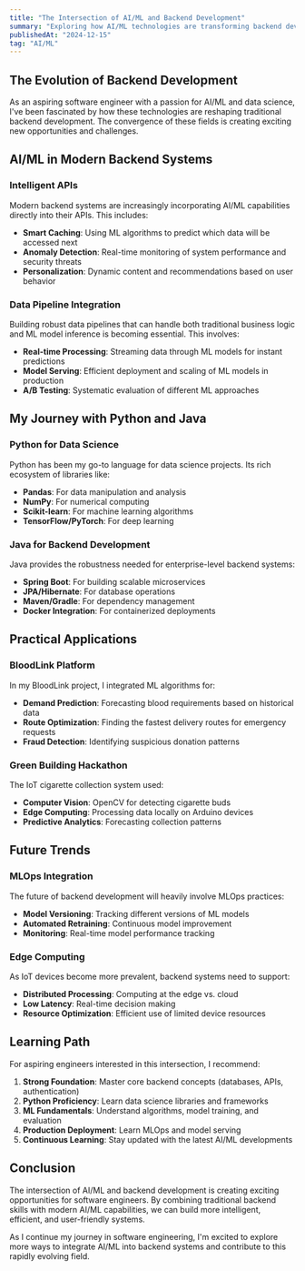 ```yaml
---
title: "The Intersection of AI/ML and Backend Development"
summary: "Exploring how AI/ML technologies are transforming backend development and creating new opportunities for software engineers."
publishedAt: "2024-12-15"
tag: "AI/ML"
---
```


## The Evolution of Backend Development

As an aspiring software engineer with a passion for AI/ML and data science, I've been fascinated by how these technologies are reshaping traditional backend development. The convergence of these fields is creating exciting new opportunities and challenges.

## AI/ML in Modern Backend Systems

### Intelligent APIs
Modern backend systems are increasingly incorporating AI/ML capabilities directly into their APIs. This includes:
- **Smart Caching**: Using ML algorithms to predict which data will be accessed next
- **Anomaly Detection**: Real-time monitoring of system performance and security threats
- **Personalization**: Dynamic content and recommendations based on user behavior

### Data Pipeline Integration
Building robust data pipelines that can handle both traditional business logic and ML model inference is becoming essential. This involves:
- **Real-time Processing**: Streaming data through ML models for instant predictions
- **Model Serving**: Efficient deployment and scaling of ML models in production
- **A/B Testing**: Systematic evaluation of different ML approaches

## My Journey with Python and Java

### Python for Data Science
Python has been my go-to language for data science projects. Its rich ecosystem of libraries like:
- **Pandas**: For data manipulation and analysis
- **NumPy**: For numerical computing
- **Scikit-learn**: For machine learning algorithms
- **TensorFlow/PyTorch**: For deep learning

### Java for Backend Development
Java provides the robustness needed for enterprise-level backend systems:
- **Spring Boot**: For building scalable microservices
- **JPA/Hibernate**: For database operations
- **Maven/Gradle**: For dependency management
- **Docker Integration**: For containerized deployments

## Practical Applications

### BloodLink Platform
In my BloodLink project, I integrated ML algorithms for:
- **Demand Prediction**: Forecasting blood requirements based on historical data
- **Route Optimization**: Finding the fastest delivery routes for emergency requests
- **Fraud Detection**: Identifying suspicious donation patterns

### Green Building Hackathon
The IoT cigarette collection system used:
- **Computer Vision**: OpenCV for detecting cigarette buds
- **Edge Computing**: Processing data locally on Arduino devices
- **Predictive Analytics**: Forecasting collection patterns

## Future Trends

### MLOps Integration
The future of backend development will heavily involve MLOps practices:
- **Model Versioning**: Tracking different versions of ML models
- **Automated Retraining**: Continuous model improvement
- **Monitoring**: Real-time model performance tracking

### Edge Computing
As IoT devices become more prevalent, backend systems need to support:
- **Distributed Processing**: Computing at the edge vs. cloud
- **Low Latency**: Real-time decision making
- **Resource Optimization**: Efficient use of limited device resources

## Learning Path

For aspiring engineers interested in this intersection, I recommend:
1. **Strong Foundation**: Master core backend concepts (databases, APIs, authentication)
2. **Python Proficiency**: Learn data science libraries and frameworks
3. **ML Fundamentals**: Understand algorithms, model training, and evaluation
4. **Production Deployment**: Learn MLOps and model serving
5. **Continuous Learning**: Stay updated with the latest AI/ML developments

## Conclusion

The intersection of AI/ML and backend development is creating exciting opportunities for software engineers. By combining traditional backend skills with modern AI/ML capabilities, we can build more intelligent, efficient, and user-friendly systems.

As I continue my journey in software engineering, I'm excited to explore more ways to integrate AI/ML into backend systems and contribute to this rapidly evolving field. 